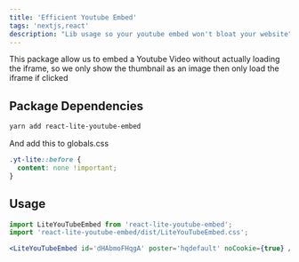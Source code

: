 ```yaml
---
title: 'Efficient Youtube Embed'
tags: 'nextjs,react'
description: "Lib usage so your youtube embed won't bloat your website"
---
```


This package allow us to embed a Youtube Video without actually loading the iframe, so we only show the thumbnail as an image then only load the iframe if clicked

## Package Dependencies

```bash
yarn add react-lite-youtube-embed
```

And add this to globals.css

```css
.yt-lite::before {
  content: none !important;
}
```

## Usage

```jsx
import LiteYouTubeEmbed from 'react-lite-youtube-embed';
import 'react-lite-youtube-embed/dist/LiteYouTubeEmbed.css';

<LiteYouTubeEmbed id='dHAbmoFHqgA' poster='hqdefault' noCookie={true} />;
```
